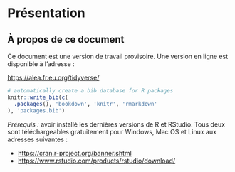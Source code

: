 # Présentation

## À propos de ce document

Ce document est une version de travail provisoire. Une version en ligne est disponible à l'adresse :

[https://alea.fr.eu.org/tidyverse/](https://alea.fr.eu.org/tidyverse/)

```r
# automatically create a bib database for R packages
knitr::write_bib(c(
  .packages(), 'bookdown', 'knitr', 'rmarkdown'
), 'packages.bib')
```


*Prérequis :* avoir installé les dernières versions de R et RStudio. Tous deux sont téléchargeables gratuitement pour Windows, Mac OS et Linux aux adresses suivantes :

- [https://cran.r-project.org/banner.shtml](https://cran.r-project.org/banner.shtml)
- [https://www.rstudio.com/products/rstudio/download/](https://www.rstudio.com/products/rstudio/download/)
